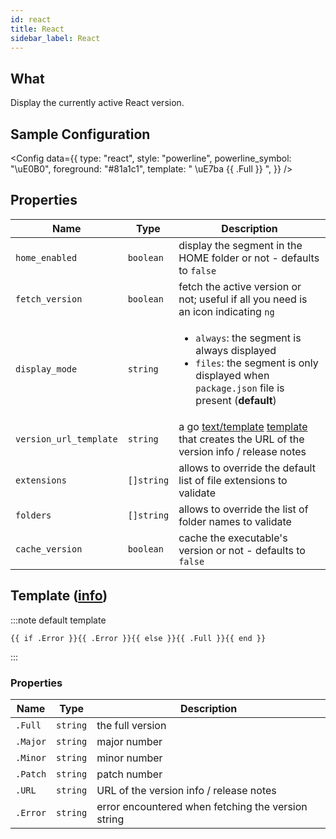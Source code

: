 ```yaml
---
id: react
title: React
sidebar_label: React
---
```


## What

Display the currently active React version.

## Sample Configuration


<Config
  data={{
    type: "react",
    style: "powerline",
    powerline_symbol: "\uE0B0",
    foreground: "#81a1c1",
    template: " \uE7ba {{ .Full }} ",
  }}
/>

## Properties

| Name                   | Type       | Description                                                                                                                                                  |
| ---------------------- | ---------- | ------------------------------------------------------------------------------------------------------------------------------------------------------------ |
| `home_enabled`         | `boolean`  | display the segment in the HOME folder or not - defaults to `false`                                                                                          |
| `fetch_version`        | `boolean`  | fetch the active version or not; useful if all you need is an icon indicating `ng`                                                                           |
| `display_mode`         | `string`   | <ul><li>`always`: the segment is always displayed</li><li>`files`: the segment is only displayed when `package.json` file is present (**default**)</li></ul> |
| `version_url_template` | `string`   | a go [text/template][go-text-template] [template][templates] that creates the URL of the version info / release notes                                        |
| `extensions`           | `[]string` | allows to override the default list of file extensions to validate                                                                                           |
| `folders`              | `[]string` | allows to override the list of folder names to validate                                                                                                      |
| `cache_version`        | `boolean`  | cache the executable's version or not - defaults to `false`                                                                                                  |

## Template ([info][templates])

:::note default template

```template
{{ if .Error }}{{ .Error }}{{ else }}{{ .Full }}{{ end }}
```

:::

### Properties

| Name     | Type     | Description                                        |
| -------- | -------- | -------------------------------------------------- |
| `.Full`  | `string` | the full version                                   |
| `.Major` | `string` | major number                                       |
| `.Minor` | `string` | minor number                                       |
| `.Patch` | `string` | patch number                                       |
| `.URL`   | `string` | URL of the version info / release notes            |
| `.Error` | `string` | error encountered when fetching the version string |

[go-text-template]: https://golang.org/pkg/text/template/
[templates]: /docs/configuration/templates
[react]: https://react.dev/
